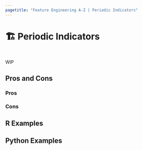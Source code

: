 ```yaml
---
pagetitle: "Feature Engineering A-Z | Periodic Indicators"
---
```


# 🏗️ Periodic Indicators {#sec-circular-indicators}

::: {style="visibility: hidden; height: 0px;"}
## Periodic Indicators
:::

WIP

## Pros and Cons

### Pros

### Cons

## R Examples

## Python Examples
